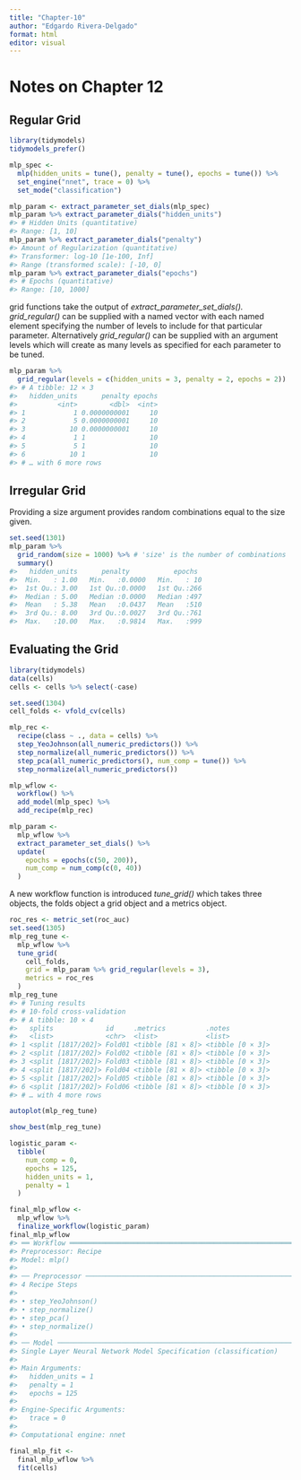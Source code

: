 ```yaml
---
title: "Chapter-10"
author: "Edgardo Rivera-Delgado"
format: html
editor: visual
---
```


# Notes on Chapter 12

## Regular Grid

```r
library(tidymodels)
tidymodels_prefer()

mlp_spec <- 
  mlp(hidden_units = tune(), penalty = tune(), epochs = tune()) %>% 
  set_engine("nnet", trace = 0) %>% 
  set_mode("classification")
```

```r
mlp_param <- extract_parameter_set_dials(mlp_spec)
mlp_param %>% extract_parameter_dials("hidden_units")
#> # Hidden Units (quantitative)
#> Range: [1, 10]
mlp_param %>% extract_parameter_dials("penalty")
#> Amount of Regularization (quantitative)
#> Transformer: log-10 [1e-100, Inf]
#> Range (transformed scale): [-10, 0]
mlp_param %>% extract_parameter_dials("epochs")
#> # Epochs (quantitative)
#> Range: [10, 1000]
```

grid functions take the output of *extract_parameter_set_dials(). grid_regular()* can be supplied with a named vector with each named element specifying the number of levels to include for that particular parameter. Alternatively *grid_regular()* can be supplied with an argument levels which will create as many levels as specified for each parameter to be tuned.

```r
mlp_param %>% 
  grid_regular(levels = c(hidden_units = 3, penalty = 2, epochs = 2))
#> # A tibble: 12 × 3
#>   hidden_units      penalty epochs
#>          <int>        <dbl>  <int>
#> 1            1 0.0000000001     10
#> 2            5 0.0000000001     10
#> 3           10 0.0000000001     10
#> 4            1 1                10
#> 5            5 1                10
#> 6           10 1                10
#> # … with 6 more rows
```

## Irregular Grid

Providing a size argument provides random combinations equal to the size given.

```r
set.seed(1301)
mlp_param %>% 
  grid_random(size = 1000) %>% # 'size' is the number of combinations
  summary()
#>   hidden_units      penalty           epochs   
#>  Min.   : 1.00   Min.   :0.0000   Min.   : 10  
#>  1st Qu.: 3.00   1st Qu.:0.0000   1st Qu.:266  
#>  Median : 5.00   Median :0.0000   Median :497  
#>  Mean   : 5.38   Mean   :0.0437   Mean   :510  
#>  3rd Qu.: 8.00   3rd Qu.:0.0027   3rd Qu.:761  
#>  Max.   :10.00   Max.   :0.9814   Max.   :999
```

## Evaluating the Grid

```r
library(tidymodels)
data(cells)
cells <- cells %>% select(-case)
```

```r
set.seed(1304)
cell_folds <- vfold_cv(cells)
```

```r
mlp_rec <-
  recipe(class ~ ., data = cells) %>%
  step_YeoJohnson(all_numeric_predictors()) %>% 
  step_normalize(all_numeric_predictors()) %>% 
  step_pca(all_numeric_predictors(), num_comp = tune()) %>% 
  step_normalize(all_numeric_predictors())

mlp_wflow <- 
  workflow() %>% 
  add_model(mlp_spec) %>% 
  add_recipe(mlp_rec)
```

```r
mlp_param <- 
  mlp_wflow %>% 
  extract_parameter_set_dials() %>% 
  update(
    epochs = epochs(c(50, 200)),
    num_comp = num_comp(c(0, 40))
  )
```

A new workflow function is introduced *tune_grid()* which takes three objects, the folds object a grid object and a metrics object.

```r
roc_res <- metric_set(roc_auc)
set.seed(1305)
mlp_reg_tune <-
  mlp_wflow %>%
  tune_grid(
    cell_folds,
    grid = mlp_param %>% grid_regular(levels = 3),
    metrics = roc_res
  )
mlp_reg_tune
#> # Tuning results
#> # 10-fold cross-validation 
#> # A tibble: 10 × 4
#>   splits             id     .metrics          .notes          
#>   <list>             <chr>  <list>            <list>          
#> 1 <split [1817/202]> Fold01 <tibble [81 × 8]> <tibble [0 × 3]>
#> 2 <split [1817/202]> Fold02 <tibble [81 × 8]> <tibble [0 × 3]>
#> 3 <split [1817/202]> Fold03 <tibble [81 × 8]> <tibble [0 × 3]>
#> 4 <split [1817/202]> Fold04 <tibble [81 × 8]> <tibble [0 × 3]>
#> 5 <split [1817/202]> Fold05 <tibble [81 × 8]> <tibble [0 × 3]>
#> 6 <split [1817/202]> Fold06 <tibble [81 × 8]> <tibble [0 × 3]>
#> # … with 4 more rows
```

```r
autoplot(mlp_reg_tune)
```

```r
show_best(mlp_reg_tune)
```

```r
logistic_param <- 
  tibble(
    num_comp = 0,
    epochs = 125,
    hidden_units = 1,
    penalty = 1
  )

final_mlp_wflow <- 
  mlp_wflow %>% 
  finalize_workflow(logistic_param)
final_mlp_wflow
#> ══ Workflow ═════════════════════════════════════════════════════════════════════════
#> Preprocessor: Recipe
#> Model: mlp()
#> 
#> ── Preprocessor ─────────────────────────────────────────────────────────────────────
#> 4 Recipe Steps
#> 
#> • step_YeoJohnson()
#> • step_normalize()
#> • step_pca()
#> • step_normalize()
#> 
#> ── Model ────────────────────────────────────────────────────────────────────────────
#> Single Layer Neural Network Model Specification (classification)
#> 
#> Main Arguments:
#>   hidden_units = 1
#>   penalty = 1
#>   epochs = 125
#> 
#> Engine-Specific Arguments:
#>   trace = 0
#> 
#> Computational engine: nnet
```

```r
final_mlp_fit <- 
  final_mlp_wflow %>% 
  fit(cells)
```
